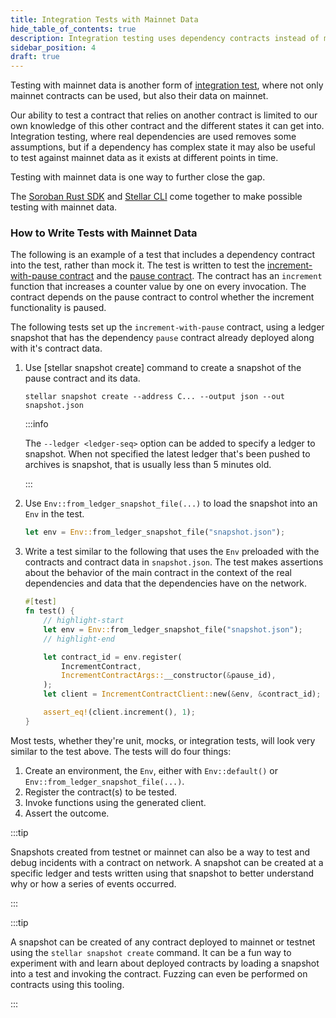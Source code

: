 ```yaml
---
title: Integration Tests with Mainnet Data
hide_table_of_contents: true
description: Integration testing uses dependency contracts instead of mocks.
sidebar_position: 4
draft: true
---
```


Testing with mainnet data is another form of [integration test], where not only mainnet contracts can be used, but also their data on mainnet.

Our ability to test a contract that relies on another contract is limited to our own knowledge of this other contract and the different states it can get into. Integration testing, where real dependencies are used removes some assumptions, but if a dependency has complex state it may also be useful to test against mainnet data as it exists at different points in time.

Testing with mainnet data is one way to further close the gap.

The [Soroban Rust SDK] and [Stellar CLI] come together to make possible testing with mainnet data.

### How to Write Tests with Mainnet Data

The following is an example of a test that includes a dependency contract into the test, rather than mock it. The test is written to test the [increment-with-pause contract] and the [pause contract]. The contract has an `increment` function that increases a counter value by one on every invocation. The contract depends on the pause contract to control whether the increment functionality is paused.

The following tests set up the `increment-with-pause` contract, using a ledger snapshot that has the dependency `pause` contract already deployed along with it's contract data.

1. Use [stellar snapshot create] command to create a snapshot of the pause contract and its data.

   ```
   stellar snapshot create --address C... --output json --out snapshot.json
   ```

   :::info

   The `--ledger <ledger-seq>` option can be added to specify a ledger to snapshot. When not specified the latest ledger that's been pushed to archives is snapshot, that is usually less than 5 minutes old.

   :::

2. Use `Env::from_ledger_snapshot_file(...)` to load the snapshot into an `Env` in the test.

   ```rust
   let env = Env::from_ledger_snapshot_file("snapshot.json");
   ```

3. Write a test similar to the following that uses the `Env` preloaded with the contracts and contract data in `snapshot.json`. The test makes assertions about the behavior of the main contract in the context of the real dependencies and data that the dependencies have on the network.

   ```rust
   #[test]
   fn test() {
       // highlight-start
       let env = Env::from_ledger_snapshot_file("snapshot.json");
       // highlight-end

       let contract_id = env.register(
           IncrementContract,
           IncrementContractArgs::__constructor(&pause_id),
       );
       let client = IncrementContractClient::new(&env, &contract_id);

       assert_eq!(client.increment(), 1);
   }
   ```

Most tests, whether they're unit, mocks, or integration tests, will look very similar to the test above. The tests will do four things:

1. Create an environment, the `Env`, either with `Env::default()` or `Env::from_ledger_snapshot_file(...)`.
2. Register the contract(s) to be tested.
3. Invoke functions using the generated client.
4. Assert the outcome.

:::tip

Snapshots created from testnet or mainnet can also be a way to test and debug incidents with a contract on network. A snapshot can be created at a specific ledger and tests written using that snapshot to better understand why or how a series of events occurred.

:::

:::tip

A snapshot can be created of any contract deployed to mainnet or testnet using the `stellar snapshot create` command. It can be a fun way to experiment with and learn about deployed contracts by loading a snapshot into a test and invoking the contract. Fuzzing can even be performed on contracts using this tooling.

:::

[increment-with-pause contract]: https://github.com/stellar/soroban-examples/blob/main/increment-with-pause/src/lib.rs
[pause contract]: https://github.com/stellar/soroban-examples/blob/main/pause/src/lib.rs
[integration test]: ./integration-tests
[Making Cross-Contract Calls]: ../conventions/cross-contract
[Soroban Rust SDK]: ../../../tools/sdks/library#soroban-rust-sdk
[Stellar CLI]: ../../../tools/developer-tools/cli
